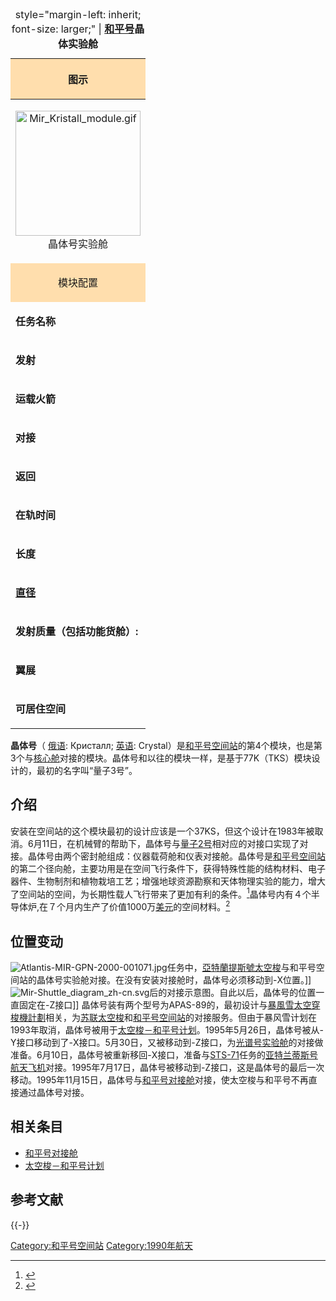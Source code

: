 {| class="toccolours" style="width: 25em; float: right; clear: right; margin: 0 0 1em 1em;"
|+ style="margin-left: inherit; font-size: larger;" | '''[[和平号空间站|和平号]]晶体实验舱'''
|-
!colspan="2" style="text-align: center; background: #FFDEAD;" | '''图示'''
|-
|colspan="2" style="text-align: center;" |[[File:Mir_Kristall_module.gif|200px]]<br />晶体号实验舱
|-
!colspan="2" style="text-align: center; background: #FFDEAD;" | 模块配置
|-
|'''任务名称'''||[[和平号空间站|和平号空间站]]
|- style="vertical-align: top;"
|'''发射'''||1990年5月31日<br />10:33:20 UTC<br />[[苏联|苏联]]的[[拜科努尔航天发射场|拜科努尔航天发射场]][[拜科努尔航天发射场200/39发射台|LC-200/39发射台]]
|- style="vertical-align: top;"
|'''运载火箭'''||[[质子-K运载火箭|质子-K运载火箭]]
|- style="vertical-align: top;"
|'''对接'''||1990年6月10日<br />10:47:22 UTC
|- style="vertical-align: top;"
|'''返回'''||2001年3月23日<br />05:50:00 UTC
|- style="vertical-align: top;"
|'''在轨时间'''||3948天又 19小时<ref name="Manned Astronautics">{{en}} {{cite web
 |title=Kristall 
 |publisher=astronautix.com 
 |url=http://www.astronautix.com/craft/kristall.htm 
 |accessdate=2009-02-19 
 |deadurl=yes 
 |archiveurl=https://web.archive.org/web/20080829131252/http://www.astronautix.com/craft/kristall.htm 
 |archivedate=2008-08-29 
}}
</ref>
|- style="vertical-align: top;"
|'''长度'''||11.9米
|- style="vertical-align: top;"
|'''[[直径|直径]]'''||4.35米 
|- style="vertical-align: top;"
|'''发射质量（包括功能货舱）:'''||19,640公斤
|- style="vertical-align: top;"
|'''翼展'''||36[[米_(單位)|米]]
|- style="vertical-align: top;"
|'''可居住空间'''||60.8 [[立方米|m<sup>3</sup>]]
|}

'''晶体号'''（ [[俄语|俄语]]: Кристалл; [[英语|英语]]: Crystal）是[[和平号空间站|和平号空间站]]的第4个模块，也是第3个与[[和平号空间站核心舱|核心舱]]对接的模块。晶体号和以往的模块一样，是基于77K（TKS）模块设计的，最初的名字叫“量子3号”。

== 介绍 ==
安装在空间站的这个模块最初的设计应该是一个37KS，但这个设计在1983年被取消。6月11日，在机械臂的帮助下，晶体号与[[量子2号|量子2号]]相对应的对接口实现了对接。晶体号由两个密封舱组成：仪器载荷舱和仪表对接舱。晶体号是[[和平号空间站|和平号空间站]]的第二个径向舱，主要功用是在空间飞行条件下，获得特殊性能的结构材料、电子器件、生物制剂和植物栽培工艺；增强地球资源勘察和天体物理实验的能力，增大了空间站的空间，为长期性载人飞行带来了更加有利的条件。<ref>{{en}}{{cite web|url=http://www.astronautix.com/craft/kristall.htm |title=Kristall |accessdate=2009-02-20 |publisher=Encyclopedia Astronautica |deadurl=yes |archiveurl=https://web.archive.org/web/20080829131252/http://www.astronautix.com/craft/kristall.htm |archivedate=2008-08-29 }}</ref>晶体号内有４个半导体炉,在７个月内生产了价值1000万[[美元|美元]]的空间材料。<ref>{{cite web|url=http://www.ycwb.com/news/2008-09/19/content_1975595.htm|title=载人航天大事记（1990年－1998年）|accessdate=2009-02-20|publisher=金羊网|archive-url=https://web.archive.org/web/20080930154734/http://www.ycwb.com/news/2008-09/19/content_1975595.htm|archive-date=2008-09-30|dead-url=yes}}</ref>

== 位置变动 ==
[[File:Atlantis-MIR-GPN-2000-001071.jpg|thumb]]任务中，[[亞特蘭提斯號太空梭|亞特蘭提斯號太空梭]]与和平号空间站的晶体号实验舱对接。在没有安装对接舱时，晶体号必须移动到-X位置。]]
[[File:Mir-Shuttle_diagram_zh-cn.svg|thumb]]后的对接示意图。自此以后，晶体号的位置一直固定在-Z接口]]
晶体号装有两个型号为APAS-89的{{link-en|APAS对接口|Androgynous Peripheral Attach System}}，最初设计与[[暴風雪太空穿梭機計劃|暴風雪太空穿梭機計劃]]相关，为[[暴風雪號穿梭機|苏联太空梭]]和[[和平号空间站|和平号空间站]]的对接服务。但由于暴风雪计划在1993年取消，晶体号被用于[[太空梭－和平号计划|太空梭－和平号计划]]。1995年5月26日，晶体号被从-Y接口移动到了-X接口。5月30日，又被移动到-Z接口，为[[光谱号实验舱|光谱号实验舱]]的对接做准备。6月10日，晶体号被重新移回-X接口，准备与[[STS-71|STS-71]]任务的[[亚特兰蒂斯号航天飞机|亚特兰蒂斯号航天飞机]]对接。1995年7月17日，晶体号被移动到-Z接口，这是晶体号的最后一次移动。1995年11月15日，晶体号与[[和平号对接舱|和平号对接舱]]对接，使太空梭与和平号不再直接通过晶体号对接。

== 相关条目 == 
* [[和平号对接舱|和平号对接舱]]
* [[太空梭－和平号计划|太空梭－和平号计划]]

== 参考文献 ==
{{Reflist|2}}

{{-}}
{{和平号模块}}

[[Category:和平号空间站|Category:和平号空间站]]
[[Category:1990年航天|Category:1990年航天]]